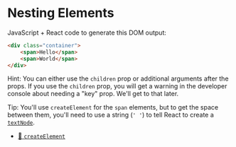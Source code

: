 # Nesting Elements

JavaScript + React code to generate this DOM output:

```html
<div class="container">
	<span>Hello</span>
	<span>World</span>
</div>
```

Hint: You can either use the `children` prop or additional arguments after the
props. If you use the `children` prop, you will get a warning in the developer
console about needing a "key" prop. We'll get to that later.

Tip: You'll use `createElement` for the `span` elements, but to get the
space between them, you'll need to use a string (`' '`) to tell React to create
a [`textNode`](https://developer.mozilla.org/en-US/docs/Web/API/Text).

- [📜 `createElement`](https://react.dev/reference/react/createElement#createelement)
